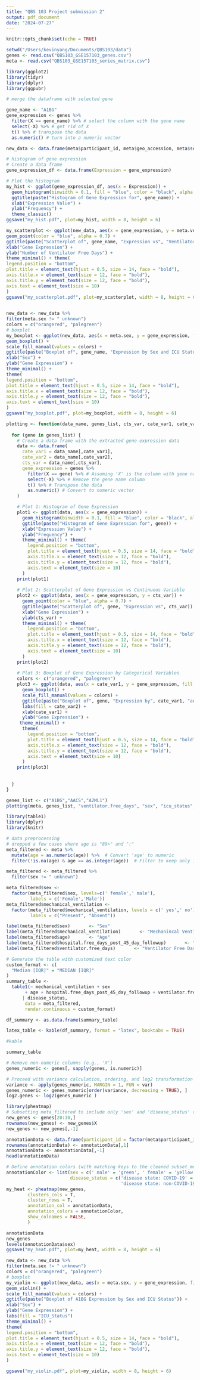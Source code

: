 ```yaml
---
title: "QBS 103 Project submission 2"
output: pdf_document
date: "2024-07-27"
---
```


```r
knitr::opts_chunk$set(echo = TRUE)
```

```r
setwd("/Users/kevinyang/Documents/QBS103/data")
genes <- read.csv("QBS103_GSE157103_genes.csv")
meta <- read.csv("QBS103_GSE157103_series_matrix.csv")
```
```r
library(ggplot2)
library(tidyr)
library(dplyr)
library(ggpubr)
```


```r
# merge the dataframe with selected gene

gene_name <- "A1BG"
gene_expression <- genes %>% 
  filter(X == gene_name) %>% # select the column with the gene name
  select(-X) %>% # get rid of X
  t() %>% # transpose the data
  as.numeric() # turn into a numeric vector 

new_data <- data.frame(meta$participant_id, meta$geo_accession, meta$sex, meta$icu_status, meta$ventilator.free_days, gene_expression)
```

```r
# histogram of gene expression
# Create a data frame
gene_expression_df <- data.frame(Expression = gene_expression)

# Plot the histogram
my_hist <- ggplot(gene_expression_df, aes(x = Expression)) +
  geom_histogram(binwidth = 0.1, fill = "blue", color = "black", alpha = 0.7) +
  ggtitle(paste("Histogram of Gene Expression for", gene_name)) +
  xlab("Expression Value") +
  ylab("Frequency") +
  theme_classic()
ggsave("my_hist.pdf", plot=my_hist, width = 8, height = 6)
```

```r
my_scatterplot <- ggplot(new_data, aes(x = gene_expression, y = meta.ventilator.free_days)) +
geom_point(color = "blue", alpha = 0.7) +
ggtitle(paste("Scatterplot of", gene_name, "Expression vs", "Ventilator Free Days")) +
xlab("Gene Expression") +
ylab("Number of Ventilator Free Days") +
theme_minimal() + theme(
legend.position = "bottom",
plot.title = element_text(hjust = 0.5, size = 14, face = "bold"),
axis.title.x = element_text(size = 12, face = "bold"),
axis.title.y = element_text(size = 12, face = "bold"),
axis.text = element_text(size = 10)
)
ggsave("my_scatterplot.pdf", plot=my_scatterplot, width = 8, height = 6)
  
```
```r
new_data <- new_data %>%
filter(meta.sex != " unknown")
colors = c("orangered", "palegreen")
# boxplot
my_boxplot <- ggplot(new_data, aes(x = meta.sex, y = gene_expression, fill = meta.icu_status)) +
geom_boxplot() +
scale_fill_manual(values = colors) +
ggtitle(paste("Boxplot of", gene_name, "Expression by Sex and ICU Status")) +
xlab("Sex") +
ylab("Gene Expression") +
theme_minimal() +
theme(
legend.position = "bottom",
plot.title = element_text(hjust = 0.5, size = 14, face = "bold"),
axis.title.x = element_text(size = 12, face = "bold"),
axis.title.y = element_text(size = 12, face = "bold"),
axis.text = element_text(size = 10)
)
ggsave("my_boxplot.pdf", plot=my_boxplot, width = 8, height = 6)
```

```r
plotting <- function(data_name, genes_list, cts_var, cate_var1, cate_var2, genes) {
  
  for (gene in genes_list) {
    # Create a data frame with the extracted gene expression data
    data <- data.frame(
      cate_var1 = data_name[,cate_var1],
      cate_var2 = data_name[,cate_var2],
      cts_var = data_name[,cts_var],
      gene_expression = genes %>% 
        filter(X == gene) %>% # Assuming 'X' is the column with gene names
        select(-X) %>% # Remove the gene name column
        t() %>% # Transpose the data
        as.numeric() # Convert to numeric vector
    )

    # Plot 1: Histogram of Gene Expression
    plot1 <- ggplot(data, aes(x = gene_expression)) +
      geom_histogram(binwidth = 0.1, fill = "blue", color = "black", alpha = 0.7) +
      ggtitle(paste("Histogram of Gene Expression for", gene)) +
      xlab("Expression Value") +
      ylab("Frequency") +
      theme_minimal() + theme(
        legend.position = "bottom",
        plot.title = element_text(hjust = 0.5, size = 14, face = "bold"),
        axis.title.x = element_text(size = 12, face = "bold"),
        axis.title.y = element_text(size = 12, face = "bold"),
        axis.text = element_text(size = 10)
      )
    print(plot1)
    
    # Plot 2: Scatterplot of Gene Expression vs Continuous Variable
    plot2 <- ggplot(data, aes(x = gene_expression, y = cts_var)) +
      geom_point(color = "blue", alpha = 0.7) +
      ggtitle(paste("Scatterplot of", gene, "Expression vs", cts_var)) +
      xlab("Gene Expression") +
      ylab(cts_var) +
      theme_minimal() + theme(
        legend.position = "bottom",
        plot.title = element_text(hjust = 0.5, size = 14, face = "bold"),
        axis.title.x = element_text(size = 12, face = "bold"),
        axis.title.y = element_text(size = 12, face = "bold"),
        axis.text = element_text(size = 10)
      )
    print(plot2)
    
    # Plot 3: Boxplot of Gene Expression by Categorical Variables
    colors <- c("orangered", "palegreen")
    plot3 <- ggplot(data, aes(x = cate_var1, y = gene_expression, fill = cate_var2)) +
      geom_boxplot() +
      scale_fill_manual(values = colors) + 
      ggtitle(paste("Boxplot of", gene, "Expression by", cate_var1, "and", cate_var2)) +
      labs(fill = cate_var2) + 
      xlab(cate_var1) +
      ylab("Gene Expression") +
     theme_minimal() +
      theme(
        legend.position = "bottom",
        plot.title = element_text(hjust = 0.5, size = 14, face = "bold"),
        axis.title.x = element_text(size = 12, face = "bold"),
        axis.title.y = element_text(size = 12, face = "bold"),
        axis.text = element_text(size = 10)
      )
    print(plot3)
    
    
  }
}

genes_list <- c("A1BG","AACS","A2ML1")
plotting(meta, genes_list, "ventilator.free_days", "sex", "icu_status", genes)
```


```r
library(table1)
library(dplyr)
library(knitr)

# data preprocessing
# dropped a few cases where age is "89>" and ":"
meta_filtered <- meta %>%
  mutate(age = as.numeric(age)) %>%  # Convert 'age' to numeric 
  filter(!is.na(age) & age == as.integer(age))  # Filter to keep only integer ages 

meta_filtered <- meta_filtered %>%
  filter(sex != " unknown")

meta_filtered$sex <-
  factor(meta_filtered$sex, levels=c(' female',' male'),
         labels = c('Female','Male'))
meta_filtered$mechanical_ventilation <-
  factor(meta_filtered$mechanical_ventilation, levels = c(' yes',' no'),
         labels = c("Present", "Absent"))

label(meta_filtered$sex)       <- "Sex"
label(meta_filtered$mechanical_ventilation)       <- "Mechanincal Ventilation"
label(meta_filtered$age)       <- "Age"
label(meta_filtered$hospital.free_days_post_45_day_followup)       <- "45 Days Followup Post Hospital"
label(meta_filtered$ventilator.free_days)       <- "Ventilator Free Days"

# Generate the table with customized text color
custom_format <- c(
  "Median [IQR]" = "MEDIAN [IQR]"
)
summary_table <- 
  table1(~ mechanical_ventilation + sex 
       + age + hospital.free_days_post_45_day_followup + ventilator.free_days 
      | disease_status, 
       data = meta_filtered, 
       render.continuous = custom_format)

df_summary <- as.data.frame(summary_table)

latex_table <- kable(df_summary, format = "latex", booktabs = TRUE)

#kable 
```
```r
summary_table
```


```r
# Remove non-numeric columns (e.g., 'X')
genes_numeric <- genes[, sapply(genes, is.numeric)]

# Proceed with variance calculation, ordering, and log2 transformation
variance <- apply(genes_numeric, MARGIN = 1, FUN = var)
genes_numeric <- genes_numeric[order(variance, decreasing = TRUE), ]
log2.genes <- log2(genes_numeric )
```


```r
library(pheatmap)
# Subsetting meta_filtered to include only 'sex' and 'disease_status' columns
new_genes <- genes[20:30,]
rownames(new_genes) <- new_genes$X
new_genes <- new_genes[,-1]

annotationData <- data.frame(participant_id = factor(meta$participant_id),sex = factor(meta$sex), disease_status = factor(meta$disease_status))
rownames(annotationData) <- annotationData[,1]
annotationData <- annotationData[,-1]
head(annotationData)

# Define annotation colors (with matching keys to the cleaned subset_meta)
annotationColor <- list(sex = c(' male' = 'green', ' female' = 'yellow',' unknown' = 'red'),
                        disease_status = c('disease state: COVID-19' = 'skyblue',
                                           'disease state: non-COVID-19' = 'orange'))
my_heat <- pheatmap(new_genes,
        clusters_cols = T,
        cluster_rows = T,
        annotation_col = annotationData,
        annotation_colors = annotationColor,
        show_colnames = FALSE,
        )

annotationData
new_genes
levels(annotationData$sex)
ggsave("my_heat.pdf", plot=my_heat, width = 8, height = 6)
```
```r
new_data <- new_data %>%
filter(meta.sex != " unknown")
colors = c("orangered", "palegreen")
# boxplot
my_violin <- ggplot(new_data, aes(x = meta.sex, y = gene_expression, fill = meta.icu_status)) +
geom_violin() +
scale_fill_manual(values = colors) +
ggtitle(paste("Boxplot of A1BG Expression by Sex and ICU Status")) +
xlab("Sex") +
ylab("Gene Expression") +
labs(fill = "ICU_Status")
theme_minimal() +
theme(
legend.position = "bottom",
plot.title = element_text(hjust = 0.5, size = 14, face = "bold"),
axis.title.x = element_text(size = 12, face = "bold"),
axis.title.y = element_text(size = 12, face = "bold"),
axis.text = element_text(size = 10)
)

ggsave("my_violin.pdf", plot=my_violin, width = 8, height = 6)
```